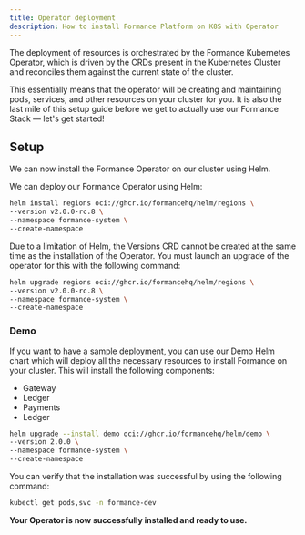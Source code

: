 ```yaml
---
title: Operator deployment
description: How to install Formance Platform on K8S with Operator
---
```


The deployment of resources is orchestrated by the Formance Kubernetes Operator, which is driven by the CRDs present in the Kubernetes Cluster and reconciles them against the current state of the cluster.

This essentially means that the operator will be creating and maintaining pods, services, and other resources on your cluster for you. It is also the last mile of this setup guide before we get to actually use our Formance Stack — let's get started!

## Setup

We can now install the Formance Operator on our cluster using Helm.

We can deploy our Formance Operator using Helm:

```bash
helm install regions oci://ghcr.io/formancehq/helm/regions \
--version v2.0.0-rc.8 \
--namespace formance-system \
--create-namespace
```

Due to a limitation of Helm, the Versions CRD cannot be created at the same time as the installation of the Operator. You must launch an upgrade of the operator for this with the following command:
```bash
helm upgrade regions oci://ghcr.io/formancehq/helm/regions \
--version v2.0.0-rc.8 \
--namespace formance-system \
--create-namespace
```

### Demo
If you want to have a sample deployment, you can use our Demo Helm chart which will deploy all the necessary resources to install Formance on your cluster.
This will install the following components:
- Gateway
- Ledger
- Payments
- Ledger

```bash
helm upgrade --install demo oci://ghcr.io/formancehq/helm/demo \
--version 2.0.0 \
--namespace formance-system \
--create-namespace
```

You can verify that the installation was successful by using the following command:
```bash
kubectl get pods,svc -n formance-dev
```

**Your Operator is now successfully installed and ready to use.**
